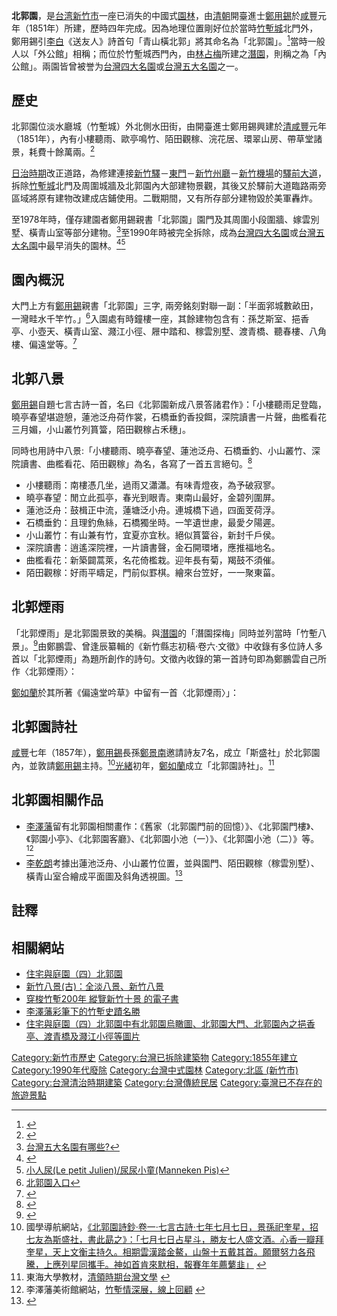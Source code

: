 {{Infobox Hokkien name
| title      =北郭園
| hanji      =北郭園
| poj        =Pak-kok-hn̂g
| tl         =Pak-kok-hn̂g
| bp         =
| hokkienipa =
|
| othername1     =[[文讀音|文讀音]]
| hanji1        =北郭園
| poj1         =Pok-kok-oân
| tl1            =Pok-kok-uân
| bp1            =
| hokkienipa1     =
}}
'''北郭園'''，是[[台湾|台湾]][[新竹市|新竹市]]一座已消失的中國式[[園林|園林]]，由[[清朝|清朝]]開臺進士[[鄭用錫|鄭用錫]]於[[咸豐|咸豐]]元年（1851年）所建，歷時四年完成。因為地理位置剛好位於當時[[竹塹城|竹塹城]]北門外，鄭用錫引[[李白|李白]]《送友人》詩首句「青山橫北郭」將其命名為「北郭園」。<ref>{{Cite web |url=http://blog.tianya.cn/blogger/post_show.asp?BlogID=179383&PostID=8250895 |title=《北郭園詩鈔 附錄一 北郭園記》 |accessdate=2013-04-21 |archive-date=2016-03-06 |archive-url=https://web.archive.org/web/20160306223514/http://blog.tianya.cn/blogger/post_show.asp?BlogID=179383&PostID=8250895 |dead-url=no }}</ref>當時一般人以「外公館」相稱；而位於竹塹城西門內，由[[林占梅|林占梅]]所建之[[潛園|潛園]]，則稱之為「內公館」。兩園皆曾被誉为[[台灣名園|台灣四大名園]]或[[台灣名園|台灣五大名園]]之一。

== 歷史 ==
北郭園位淡水廳城（竹塹城）外北側水田街，由開臺進士鄭用錫興建於[[清|清]][[咸豐|咸豐]]元年（1851年），內有小樓聽雨、歐亭鳴竹、陌田觀稼、浣花居、環翠山房、帶草堂諸景，耗費十餘萬兩。<ref>{{Cite web |url=http://www.guoxue123.com/tw/02/061/010.htm |title=《新竹縣志初稿·卷五·考二古蹟》 |accessdate=2013-04-20 |archive-date=2012-07-13 |archive-url=https://web.archive.org/web/20120713091459/http://www.guoxue123.com/tw/02/061/010.htm |dead-url=no }}</ref>

[[台灣日治時期|日治時期]]改正道路，為修建連接[[新竹驛|新竹驛]]－[[東門|東門]]－[[新竹州廳|新竹州廳]]－[[新竹機場|新竹機場]]的[[中正路_(新竹市)|驛前大道]]，拆除[[竹塹城|竹塹城]]北門及周圍城牆及北郭園內大部建物景觀，其後又於驛前大道臨路兩旁區域將原有建物改建成店鋪使用。二戰期間，又有所存部分建物毀於美軍轟炸。

至1978年時，僅存建園者鄭用錫親書「北郭園」園門及其周圍小段圍牆、嫁雲別墅、橫青山室等部分建物。<ref>[http://tw.m.yahoo.com/w/kplus/question?qid=1405102806617 台灣五大名園有哪些?]{{dead link|date=2017年11月 |bot=InternetArchiveBot |fix-attempted=yes }}</ref>至1990年時被完全拆除，成為[[台灣名園|台灣四大名園]]或[[台灣名園|台灣五大名園]]中最早消失的園林。<ref>{{Cite web |url=http://dep-n-district.hccg.gov.tw/web66/_file/2152/upload/selfpage/21831.html |title=潘國正《新竹文化地圖》一說：「北郭園變化相當大，北郭園大門和稼雲別墅是較完整的遺址，惜於民國六十七年夏天拆除後，名園已不留片甲。」 |accessdate=2013-04-20 |archive-date=2009-04-20 |archive-url=https://web.archive.org/web/20090420133004/http://dep-n-district.hccg.gov.tw/web66/_file/2152/upload/selfpage/21831.html |dead-url=no }}</ref><ref>[http://tw.myblog.yahoo.com/mthung38/article?mid=133&prev=137&next=129&l=f&fid=8 小人尿(Le petit Julien)/尿尿小童(Manneken Pis)]{{dead link|date=2017年11月 |bot=InternetArchiveBot |fix-attempted=yes }}</ref>

==園內概況==
大門上方有[[鄭用錫|鄭用錫]]親書「北郭園」三字, 兩旁銘刻對聯一副：「半面郛城數畝田，一灣畦水千竿竹。」<ref>[https://slidesplayer.com/slide/17803218/105/images/24/北郭園.jpg 北郭園入口]</ref>入園處有時鐘樓一座，其餘建物包含有：孫芝斯室、挹香亭、小壺天、橫青山室、濺江小徑、屜中踏和、稼雲別墅、渡青橋、聽春樓、八角樓、偏遠堂等。<ref>{{Cite web |url=http://www.dm.ncyu.edu.tw/content/con04/con04-03-9.htm |title=清代中期 住宅與庭園 北郭園 |accessdate=2013-04-21 |archive-date=2012-05-30 |archive-url=https://web.archive.org/web/20120530095647/http://www.dm.ncyu.edu.tw/content/con04/con04-03-9.htm |dead-url=no }}</ref>

==北郭八景==
[[鄭用錫|鄭用錫]]自題七言古詩一首，名曰《北郭園新成八景答諸君作》：「小樓聽雨足登臨，曉亭春望堪遊憩，蓮池泛舟荷作裳，石橋垂釣香投餌，深院讀書一片聲，曲檻看花三月媚，小山叢竹列篔簹，陌田觀稼占禾穗」。

同時也用詩中八景:「小樓聽雨、曉亭春望、蓮池泛舟、石橋垂釣、小山叢竹、深院讀書、曲檻看花、陌田觀稼」為名，各寫了一首五言絕句。<ref>{{Cite web |url=http://blog.tianya.cn/blogger/post_show.asp?BlogID=179383&PostID=8250895 |title=《北郭園詩鈔 北郭園詩鈔卷五 五言絕句》 |accessdate=2013-04-21 |archive-date=2016-03-06 |archive-url=https://web.archive.org/web/20160306223514/http://blog.tianya.cn/blogger/post_show.asp?BlogID=179383&PostID=8250895 |dead-url=no }}</ref>

* 小樓聽雨：南樓憑几坐，過雨又瀟瀟。有味青燈夜，為予破寂寥。
* 曉亭春望：閒立此孤亭，春光到眼青。東南山最好，金碧列圍屏。
* 蓮池泛舟：鼓楫正中流，蓮塘泛小舟。連城橋下過，四面芰荷浮。
* 石橋垂釣：且理釣魚絲，石橋獨坐時。一竿遺世慮，最愛夕陽遲。
* 小山叢竹：有山兼有竹，宜夏亦宜秋。絕似篔簹谷，新封千戶侯。
* 深院讀書：逍遙深院裡，一片讀書聲，金石開環堵，應推福地名。
* 曲檻看花：新築闢蒿萊，名花倚檻栽。迎年長有菊，羯鼓不須催。
* 陌田觀稼：好雨平疇足，門前似罫棋。繪來台笠好，一一聚東菑。

==北郭煙雨==
「北郭煙雨」是北郭園景致的美稱。與[[潛園|潛園]]的「潛園探梅」同時並列當時「竹塹八景」。<ref>{{Cite web |url=http://blog.sina.com.cn/s/blog_6a5826b60102e1v5.html |title=陳朝龍 《新竹縣采訪冊 卷一》 新竹縣八景 |accessdate=2013-04-21 |archive-date=2016-03-04 |archive-url=https://web.archive.org/web/20160304103813/http://blog.sina.com.cn/s/blog_6a5826b60102e1v5.html |dead-url=no }}</ref>由鄭鵬雲、曾逢辰纂輯的《新竹縣志初稿·卷六·文徵》中收錄有多位詩人多首以「北郭煙雨」為題所創作的詩句。文徵內收錄的第一首詩句即為鄭鵬雲自己所作〈北郭煙雨〉：

{{quote|
半村半郭日閒遊，一抹山光眼底收。煙景模糊池畔柳，雨聲點滴水邊樓。披圖學畫懷摩詰，欹枕開廳記陸遊。絕愛名園時憩息，宜春宜夏又宜秋。<ref>{{Cite web |url=http://www.guoxue123.com/tw/02/061/011.htm |title=《新竹縣志初稿·卷六·文徵》 |accessdate=2013-04-22 |archive-date=2019-06-10 |archive-url=https://web.archive.org/web/20190610092345/http://www.guoxue123.com/tw/02/061/011.htm |dead-url=no }}</ref>
}}

[[鄭如蘭|鄭如蘭]]於其所著《偏遠堂吟草》中留有一首〈北郭煙雨〉」：

{{quote|
釀花時節雨煙籠，濃綠深青襯淺紅。觀稼水田驚鷺起，杖藜人立畫圖中。<ref>{{cite book|author1=龔顯宗|title=《臺灣文學家列傳》，鄭如蘭，北郭煙雨|date=2000|publisher=五南圖書出版|isbn=9789571120591|pages=171}}</ref>
}}

==北郭園詩社==
[[咸豐|咸豐]]七年（1857年），[[鄭用錫|鄭用錫]]長孫[[鄭景南|鄭景南]]邀請詩友7名，成立「斯盛社」於北郭園內，並敦請[[鄭用錫|鄭用錫]]主持。<ref>國學導航網站，[http://www.guoxue123.com/tw/01/041/004.htm 《北郭園詩鈔·卷一·七言古詩·七年七月七日，景孫祀奎星，招七友為斯盛社，書此勗之》：「七月七日占星斗，勝友七人盛文酒。心香一瓣拜奎星，天上文衡主持久。相期雲漢踏金鰲，山盤十五戴其首。願爾努力各飛騰，上應列星同攜手。神如首肯來默相，報賽年年薦蘩韭」] {{Wayback|url=http://www.guoxue123.com/tw/01/041/004.htm |date=20160304091721 }}</ref>[[光緒|光緒]]初年，[[鄭如蘭|鄭如蘭]]成立「北郭園詩社」。<ref>東海大學教材，[http://www2.thu.edu.tw/~trc/1-epts/1-class/1.3.2.2.pdf 清領時期台灣文學] {{Wayback|url=http://www2.thu.edu.tw/~trc/1-epts/1-class/1.3.2.2.pdf |date=20160304111247 }}</ref>

==北郭園相關作品==
*[[李澤藩|李澤藩]]留有北郭園相關畫作：《舊家（北郭園門前的回憶）》、《北郭園門樓》、《郭園小亭》、《北郭園客廳》、《北郭園小池（一）》、《北郭園小池（二）》等。<ref>李澤藩美術館網站，[http://www.tzefan.org.tw/php/genContentC.php?exbId=9&startId=9&numShow=8 竹塹情深展，線上回顧] {{Wayback|url=http://www.tzefan.org.tw/php/genContentC.php?exbId=9&startId=9&numShow=8 |date=20160304074924 }}</ref>
*[[李乾朗|李乾朗]]考據出蓮池泛舟、小山叢竹位置，並與園門、陌田觀稼（稼雲別墅）、橫青山室合繪成平面圖及斜角透視圖。<ref>{{Cite web |url=http://cult.nc.hcc.edu.tw/Hsinjui.htm |title=竹塹風雲 北郭煙雨 |accessdate=2013-04-21 |archive-date=2012-10-10 |archive-url=https://web.archive.org/web/20121010052700/http://cult.nc.hcc.edu.tw/Hsinjui.htm |dead-url=no }}</ref>

==註釋==
{{reflist}}

==相關網站==
*[http://www.dm.ncyu.edu.tw/content/con04/con04-03-0.htm 住宅與庭園（四）北郭園]{{dead link|date=2017年11月 |bot=InternetArchiveBot |fix-attempted=yes }}
*[http://snowleo1982.pixnet.net/blog/post/27668087-%E6%96%B0%E7%AB%B9%E5%85%AB%E6%99%AF(%E5%8F%A4)%EF%BC%9A%E5%85%A8%E6%B7%A1%E5%85%AB%E6%99%AF%E3%80%81%E6%96%B0%E7%AB%B9%E5%85%AB%E6%99%AF 新竹八景(古)：全淡八景、新竹八景]{{Wayback|url=http://snowleo1982.pixnet.net/blog/post/27668087-%E6%96%B0%E7%AB%B9%E5%85%AB%E6%99%AF(%E5%8F%A4)%EF%BC%9A%E5%85%A8%E6%B7%A1%E5%85%AB%E6%99%AF%E3%80%81%E6%96%B0%E7%AB%B9%E5%85%AB%E6%99%AF |date=20141009101400 }}
*[http://www.town-all.org.tw/old/view/93ebooks/inside_ee_detail2.asp?BID=229 穿梭竹塹200年 縱覽新竹十景 的電子書]{{dead link|date=2017年11月 |bot=InternetArchiveBot |fix-attempted=yes }}
*[https://web.archive.org/web/20110821035621/http://media.hcccb.gov.tw/manazine/2003-04-26/magazine2-2.htm 李澤藩彩筆下的竹塹史蹟名勝]
*[https://web.archive.org/web/20120530095647/http://www.dm.ncyu.edu.tw/content/con04/con04-03-9.htm 住宅與庭園（四）北郭園中有北郭園烏瞰圖、北郭園大門、北郭園內之挹香亭、渡青橋及濺江小徑等圖片]

{{臺灣的園林}}

[[Category:新竹市歷史|Category:新竹市歷史]]
[[Category:台灣已拆除建築物|Category:台灣已拆除建築物]]
[[Category:1855年建立|Category:1855年建立]]
[[Category:1990年代廢除|Category:1990年代廢除]]
[[Category:台灣中式園林|Category:台灣中式園林]]
[[Category:北區_(新竹市)|Category:北區 (新竹市)]]
[[Category:台灣清治時期建築|Category:台灣清治時期建築]]
[[Category:台灣傳統民居|Category:台灣傳統民居]]
[[Category:臺灣已不存在的旅遊景點|Category:臺灣已不存在的旅遊景點]]

{{DEFAULTSORT:Pok-kok-oan}}